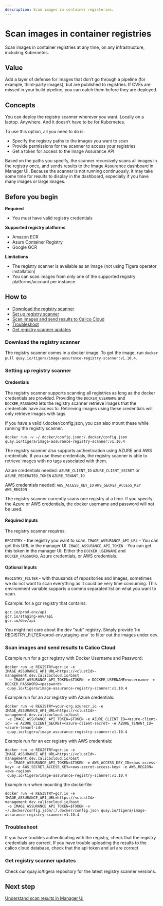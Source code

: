 ```yaml
---
description: Scan images in container registeries.
---
```


# Scan images in container registries

Scan images in container registries at any time, on any infrastructure, including Kubernetes.

## Value

Add a layer of defense for images that don’t go through a pipeline (for example, third-party images), but are published to registries. If CVEs are missed in your build pipeline, you can catch them before they are deployed.

## Concepts

You can deploy the registry scanner wherever you want. Locally on a laptop. Anywhere. And it doesn’t have to be for Kubernetes.

To use this option, all you need to do is:
- Specify the registry paths to the images you want to scan
- Provide permissions for the scanner to access your registries
- Get a token for access to the Image Assurance API

Based on the paths you specify, the scanner recursively scans all images in the registry once, and sends results to the Image Assurance dashboard in Manager UI. Because the scanner is not running continuously, it may take some time for results to display in the dashboard, especially if you have many images or large images.

## Before you begin

**Required**

- You must have valid registry credentials

**Supported registry platforms**

- Amazon ECR
- Azure Container Registry
- Google GCR 

**Limitations**

- The registry scanner is available as an image (not using Tigera operator installation)
- You can scan images from only one of the supported registry platforms/account per instance

## How to

- [Download the registry scanner](#download-the-registry-scanner)
- [Set up registry scanner](#set-up-registry-credentials)
- [Scan images and send results to Calico Cloud](#scan-images-and-send-results-calico-cloud)
- [Troubleshoot](#troubleshoot)
- [Get registry scanner updates](#get-registry-scanner-updates)

### Download the registry scanner

The registry scanner comes in a docker image. To get the image, run `docker pull quay.io/tigera/image-assurance-registry-scanner:v1.10.4`.

### Setting up registry scanner

#### Credentials

The registry scanner supports scanning all registries as long as the docker credentials are provided.
Providing the `DOCKER_USERNAME` and `DOCKER_PASSWORD` lets the registry scanner retrieve images that the credentials have access to. Retrieving images 
using these credentials will only retrieve images with tags.

If you have a valid /.docker/config.json, you can also mount these while running the registry scanner.
```
docker run -v ~/.docker/config.json:/.docker/config.json quay.io/tigera/image-assurance-registry-scanner:v1.10.4
```

The registry scanner also supports authentication using AZURE and AWS credentials. If you use these credentials, the registry scanner is able to
retrieve images with no tags associated with them.

Azure credentials needed:
`AZURE_CLIENT_ID` 
`AZURE_CLIENT_SECRET` or `AZURE_FEDERATED_TOKEN`
`AZURE_TENANT_ID`

AWS credentials needed:
`AWS_ACCESS_KEY_ID`
`AWS_SECRET_ACCESS_KEY`
`AWS_REGION`

The registry scanner currently scans one registry at a time. If you specify the Azure or AWS credentials, the docker username and password will not be used.

#### Required Inputs

The registry scanner requires:
 
`REGISTRY` - the registry you want to scan.
`IMAGE_ASSURANCE_API_URL` - You can get this URL in the manager UI.
`IMAGE_ASSURANCE_API_TOKEN` - You can get this token in the manager UI. 
Either the `DOCKER_USERNAME` and `DOCKER_PASSWORD`, Azure credentials, or AWS credentials. 

#### Optional Inputs 

`REGISTRY_FILTER` - with thousands of repositories and images, sometimes we do not want to scan everything as it could be very time consuming.
This environment variable supports a comma separated list on what you want to scan.

Example: for a gcr registry that contains:
```
gcr.io/prod-env/api
gcr.io/staging-env/api 
gcr.io/dev/api
```
You might not care about the dev "sub" registry. Simply provide 1-e REGISTRY_FILTER=prod-env,staging-env` to filter out the images under dev.

### Scan images and send results to Calico Cloud

Example run for a gcr registry with Docker Username and Password:

```
docker run -e REGISTRY=gcr.io -e IMAGE_ASSURANCE_API_URL=https://<clustId>-management.dev.calicocloud.io/bast
 -e IMAGE_ASSURANCE_API_TOKEN=$TOKEN -e DOCKER_USERNAME=<username> -e DOCKER_PASSWORD=<password>
 quay.io/tigera/image-assurance-registry-scanner:v1.10.4
```

Example run for an acr registry with Azure credentials:

```
docker run -e REGISTRY=your-org.azurecr.io -e IMAGE_ASSURANCE_API_URL=https://<clustId>-management.dev.calicocloud.io/bast
 -e IMAGE_ASSURANCE_API_TOKEN=$TOKEN -e AZURE_CLIENT_ID=<azure-client-id> -e AZURE_CLIENT_SECRET=<azure-client-secret> -e AZURE_TENANT_ID=<azure-tenant-id>
 quay.io/tigera/image-assurance-registry-scanner:v1.10.4
```

Example run for an ecr registry with AWS credentials:

```
docker run -e REGISTRY=gcr.io -e IMAGE_ASSURANCE_API_URL=https://<clustId>-management.dev.calicocloud.io/bast
 -e IMAGE_ASSURANCE_API_TOKEN=$TOKEN -e AWS_ACCESS_KEY_ID=<aws-access-key> -e AWS_SECRET_ACCESS_KEY=<aws-secret-access-key> -e AWS_REGION=<aws-region>
 quay.io/tigera/image-assurance-registry-scanner:v1.10.4
```

Example run when mounting the dockerfile:

```
docker run -e REGISTRY=gcr.io -e IMAGE_ASSURANCE_API_URL=https://<clustId>-management.dev.calicocloud.io/bast
 -e IMAGE_ASSURANCE_API_TOKEN=$TOKEN -v ~/.docker/config.json/:/.docker/config.json quay.io/tigera/image-assurance-registry-scanner:v1.10.4
```

### Troubleshoot

If you have troubles authenticating with the registry, check that the registry credentials are correct.
If you have trouble uploading the results to the calico cloud database, check that the api token and url are correct.

### Get registry scanner updates

Check our quay.io/tigera repository for the latest registry scanner versions.

## Next step

[Understand scan results in Manager UI](../understanding-scan-sresults)